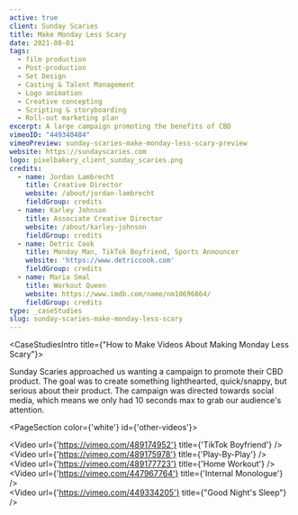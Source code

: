 ```yaml
---
active: true
client: Sunday Scaries
title: Make Monday Less Scary
date: 2021-08-01
tags:
  - film production
  - Post-production
  - Set Design
  - Casting & Talent Management
  - Logo animation
  - Creative concepting
  - Scripting & storyboarding
  - Roll-out marketing plan
excerpt: A large campaign promoting the benefits of CBD
vimeoID: "449340484"
vimeoPreview: sunday-scaries-make-monday-less-scary-preview
website: https://sundayscaries.com
logo: pixelbakery_client_sunday_scaries.png
credits:
  - name: Jordan Lambrecht
    title: Creative Director
    website: /about/jordan-lambrecht
    fieldGroup: credits
  - name: Karley Johnson
    title: Associate Creative Director
    website: /about/karley-johnson
    fieldGroup: credits
  - name: Detric Cook
    title: Monday Man, TikTok Boyfriend, Sports Announcer
    website: 'https://www.detriccook.com'
    fieldGroup: credits
  - name: Maria Smal
    title: Workout Queen
    website: https://www.imdb.com/name/nm10696864/
    fieldGroup: credits
type: _caseStudies
slug: sunday-scaries-make-monday-less-scary
---
```


<CaseStudiesIntro title={"How to Make Videos About Making Monday Less Scary"}>

Sunday Scaries approached us wanting a campaign to promote their CBD product. The goal was to create something lighthearted, quick/snappy, but serious about their product. The campaign was directed towards social media, which means we only had 10 seconds max to grab our audience's attention.

</CaseStudiesIntro>

<PageSection color={'white'} id={'other-videos'}>
  <InnerWrapper>
    <div className='my-4'><Video url={'https://vimeo.com/489174952'} title={'TikTok Boyfriend'} /></div>
    <div className='my-4'><Video url={'https://vimeo.com/489175978'} title={'Play-By-Play'} /></div>
    <div className='my-4'><Video url={'https://vimeo.com/489177723'} title={'Home Workout'} /></div>
    <div className='my-4'><Video url={'https://vimeo.com/447967764'} title={'Internal Monologue'} /></div>
    <div className='my-4'><Video url={'https://vimeo.com/449334205'} title={"Good Night's Sleep"} /></div>
  </InnerWrapper>
</PageSection>
